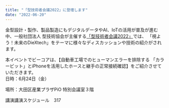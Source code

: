 ```yaml
---
title: "「型技術者会議2022」に登壇します"
date: "2022-06-20"
---
```


金型設計・製作、製品製造にもデジタルデータやAI、IoTの活用が普及が進む中、一般社団法人 型技術協会が主催する[「型技術者会議2022」](https://www.jsdmt.jp/01katakaigi/)では、
「視よう！未来のDieXtech」をテーマに様々なディスカッションや技術の紹介がされます。
>
本イベントでビーコアは、【自動車工場でのヒューマンエラーを排除する
「カラービット」とiPhoneを活用したホースと継手の正常接続確認】をご紹介させていただきます。
 <br/>
日時：6月24日（金）
>
場所：大田区産業プラザPiO 特別会議室３階
>
講演講演スケジュール　317




